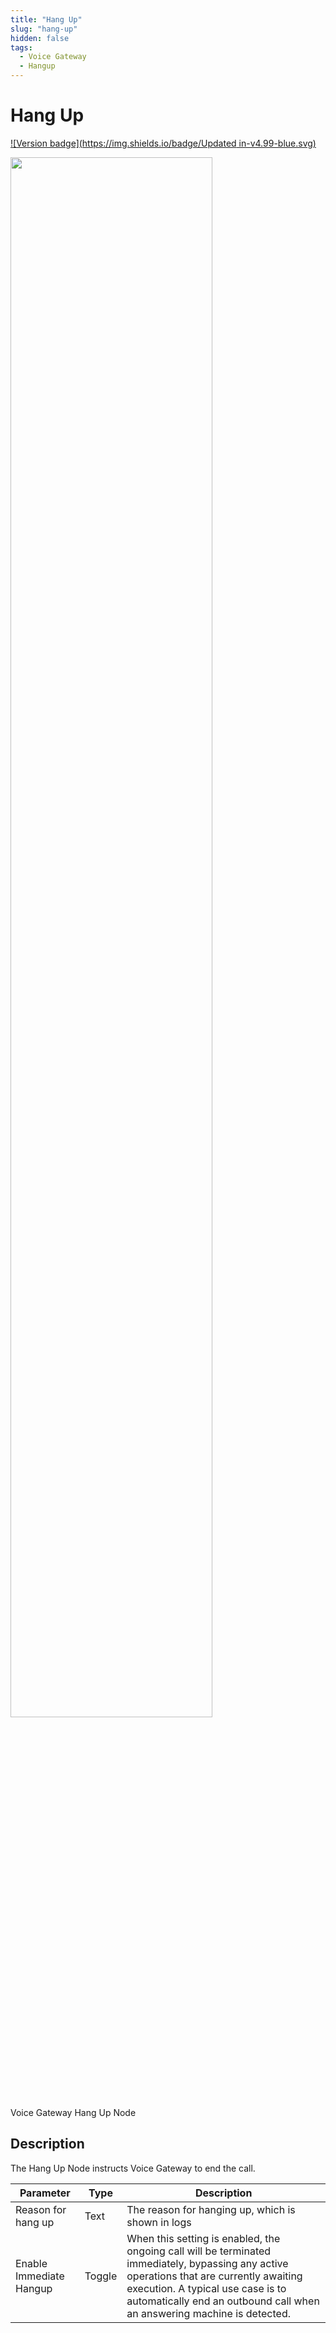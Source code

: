 ```yaml
---
title: "Hang Up" 
slug: "hang-up" 
hidden: false 
tags:
  - Voice Gateway
  - Hangup
---
```


# Hang Up

[![Version badge](https://img.shields.io/badge/Updated in-v4.99-blue.svg)](../../../../../release-notes/4.99.md)

<Frame>
  <img class="image-center" src="../../../../../../_assets/ai/build/node-reference/vg/hang-up.png" width="80%" />
  <figcaption>Voice Gateway Hang Up Node</figcaption>
</Frame>

## Description

The Hang Up Node instructs Voice Gateway to end the call.

| Parameter               | Type   | Description                                                                                                                                                                                                                                              |
|-------------------------|--------|----------------------------------------------------------------------------------------------------------------------------------------------------------------------------------------------------------------------------------------------------------|
| Reason for hang up      | Text   | The reason for hanging up, which is shown in logs                                                                                                                                                                                                        |
| Enable Immediate Hangup | Toggle | When this setting is enabled, the ongoing call will be terminated immediately, bypassing any active operations that are currently awaiting execution. A typical use case is to automatically end an outbound call when an answering machine is detected. |
